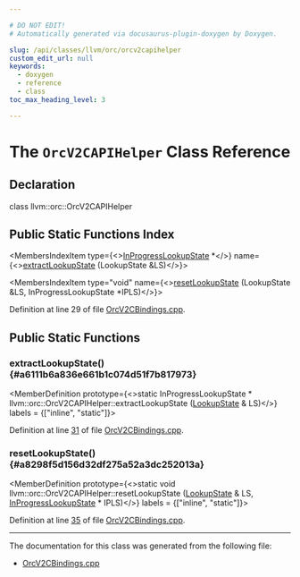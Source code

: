 ```yaml
---

# DO NOT EDIT!
# Automatically generated via docusaurus-plugin-doxygen by Doxygen.

slug: /api/classes/llvm/orc/orcv2capihelper
custom_edit_url: null
keywords:
  - doxygen
  - reference
  - class
toc_max_heading_level: 3

---
```





# The `OrcV2CAPIHelper` Class Reference

<DoxygenPage pluginConfig={pluginConfig}>



## Declaration

<CodeBlock>class llvm::orc::OrcV2CAPIHelper</CodeBlock>

## Public Static Functions Index

<MembersIndex>

<MembersIndexItem
  type={<><a href="/docs/api/classes/llvm/orc/inprogresslookupstate">InProgressLookupState</a> &#42;</>}
  name={<><a href="#a6111b6a836e661b1c074d51f7b817973">extractLookupState</a> (LookupState &amp;LS)</>}>
</MembersIndexItem>

<MembersIndexItem
  type="void"
  name={<><a href="#a8298f5d156d32df275a52a3dc252013a">resetLookupState</a> (LookupState &amp;LS, InProgressLookupState &#42;IPLS)</>}>
</MembersIndexItem>

</MembersIndex>


Definition at line 29 of file <a href="/docs/api/files/lib/lib/executionengine/lib/executionengine/orc/orcv2cbindings-cpp">OrcV2CBindings.cpp</a>.

<SectionDefinition>

## Public Static Functions

### extractLookupState() {#a6111b6a836e661b1c074d51f7b817973}

<MemberDefinition
  prototype={<>static InProgressLookupState &#42; llvm::orc::OrcV2CAPIHelper::extractLookupState (<a href="/docs/api/classes/llvm/orc/lookupstate">LookupState</a> &amp; LS)</>}
  labels = {["inline", "static"]}>

Definition at line <a href="/docs/api/files/lib/lib/executionengine/lib/executionengine/orc/orcv2cbindings-cpp/#l00031">31</a> of file <a href="/docs/api/files/lib/lib/executionengine/lib/executionengine/orc/orcv2cbindings-cpp">OrcV2CBindings.cpp</a>.
</MemberDefinition>

### resetLookupState() {#a8298f5d156d32df275a52a3dc252013a}

<MemberDefinition
  prototype={<>static void llvm::orc::OrcV2CAPIHelper::resetLookupState (<a href="/docs/api/classes/llvm/orc/lookupstate">LookupState</a> &amp; LS, <a href="/docs/api/classes/llvm/orc/inprogresslookupstate">InProgressLookupState</a> &#42; IPLS)</>}
  labels = {["inline", "static"]}>

Definition at line <a href="/docs/api/files/lib/lib/executionengine/lib/executionengine/orc/orcv2cbindings-cpp/#l00035">35</a> of file <a href="/docs/api/files/lib/lib/executionengine/lib/executionengine/orc/orcv2cbindings-cpp">OrcV2CBindings.cpp</a>.
</MemberDefinition>

</SectionDefinition>

<hr/>

The documentation for this class was generated from the following file:

<ul>
<li><a href="/docs/api/files/lib/lib/executionengine/lib/executionengine/orc/orcv2cbindings-cpp">OrcV2CBindings.cpp</a></li>
</ul>

</DoxygenPage>
